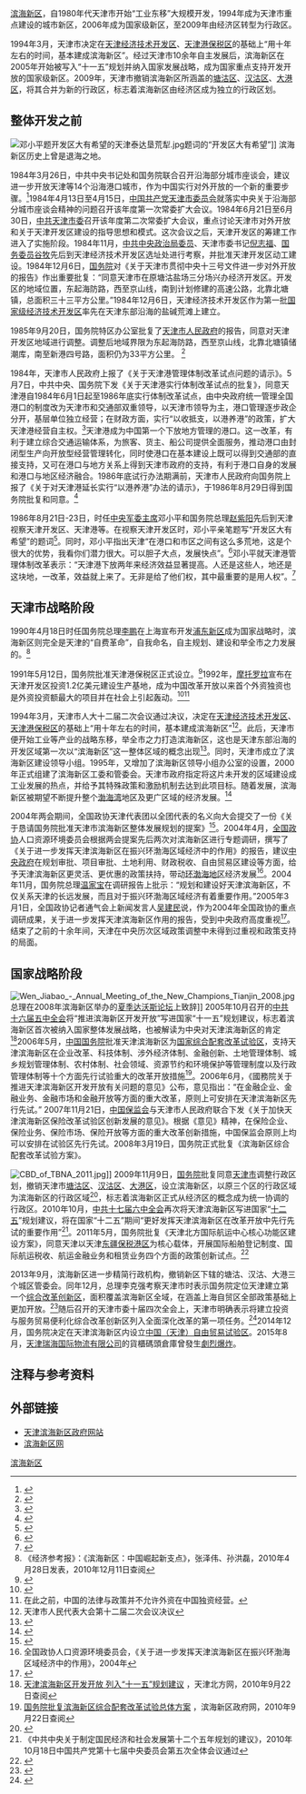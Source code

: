[[滨海新区|滨海新区]]，自1980年代天津市开始“工业东移”大规模开发，1994年成为天津市重点建设的城市新区，2006年成为国家级新区，至2009年由经济区转型为行政区。

1994年3月，天津市决定在[[天津经济技术开发区|天津经济技术开发区]]、[[天津港|天津港保税区]]的基础上“用十年左右的时间，基本建成滨海新区”。经过天津市10余年自主发展后，滨海新区在2005年开始被写入“十一五”规划并纳入国家发展战略，成为国家重点支持开发开放的国家级新区。2009年，天津市撤销滨海新区所涵盖的[[塘沽区|塘沽区]]、[[汉沽区|汉沽区]]、[[大港区_(天津市)|大港区]]，将其合并为新的行政区，标志着滨海新区由经济区成为独立的行政区划。

== 整体开发之前 ==
{{main|天津港|天津经济技术开发区}}
[[File:邓小平题开发区大有希望的天津泰达垦荒犁.jpg|right]]题词的“开发区大有希望”]]
滨海新区历史上曾是退海之地。

1984年3月26日，中共中央书记处和国务院联合召开沿海部分城市座谈会，建议进一步开放天津等14个沿海港口城市，作为中国实行对外开放的一个新的重要步骤。<ref>{{cite web|title=1984年3月26日 中央召开沿海部分城市座谈会|url=http://cpc.people.com.cn/GB/64162/64165/77585/78771/5463595.html|publisher=中国共产党新闻网|accessdate=2015-02-24|archive-date=2016-03-04|archive-url=https://web.archive.org/web/20160304051242/http://cpc.people.com.cn/GB/64162/64165/77585/78771/5463595.html|dead-url=no}}</ref>1984年4月13日至4月15日，[[中国共产党天津市委员会|中国共产党天津市委员会]]就落实中央关于沿海部分城市座谈会精神的问题召开该年度第一次常委扩大会议。1984年6月21日至6月30日，[[中国共产党天津市委员会|中共天津市委]]召开该年度第二次常委扩大会议，重点讨论天津市对外开放和关于天津开发区建设的指导思想和模式。这次会议之后，天津开发区的筹建工作进入了实施阶段。1984年11月，[[中共中央政治局委员|中共中央政治局委员]]、天津市委书记[[倪志福|倪志福]]、[[国务委员|国务委员]][[谷牧|谷牧]]先后到天津经济技术开发区选址处进行考察，并批准天津开发区动工建设。1984年12月6日，[[中华人民共和国国务院|国务院]]对《关于天津市贯彻中央十三号文件进一步对外开放的报告》作出重要批复：“同意天津市在原塘沽盐场三分场兴办经济开发区。开发区的地域位置，东起海防路，西至京山线，南到计划修建的高速公路，北靠北塘镇，总面积三十三平方公里。”1984年12月6日，天津经济技术开发区作为第一批[[国家级经济技术开发区|国家级经济技术开发区]]率先在天津东部沿海的盐碱荒滩上建立。

1985年9月20日，国务院特区办公室批复了[[天津市人民政府|天津市人民政府]]的报告，同意对天津开发区地域进行调整。调整后地域界限为东起海防路，西至京山线，北靠北塘镇储潮库，南至新港四号路，面积仍为33平方公里。 <ref>{{cite web|title=天津经济技术开发区简志|url=http://www.teda.gov.cn/html/zl/tdjz/index.htm|publisher=天津经济技术开发区网站|accessdate=2015-02-24|deadurl=yes|archiveurl=https://web.archive.org/web/20100601101720/http://www.teda.gov.cn/html/zl/tdjz/index.htm|archivedate=2010-06-01}}</ref>

1984年，天津市人民政府上报了《关于天津港管理体制改革试点问题的请示》。5月7日，中共中央、国务院下发《关于天津港实行体制改革试点的批复》，同意天津港自1984年6月1日起至1986年底实行体制改革试点，由中央政府统一管理全国港口的制度改为天津市和交通部双重领导，以天津市领导为主，港口管理逐步政企分开，基层单位独立经营；在财政方面，实行“以收抵支，以港养港”的政策，扩大天津港经营自主权。<ref name="天津港口志大事记">{{cite book | title=《天津港口志》：大事记略 | publisher=天津市地方志编修委员会办公室 | year= | location=天津}}</ref>天津港成为中国第一个下放地方管理的港口。这一改革，有利于建立综合交通运输体系，为旅客、货主、船公司提供全面服务，推动港口由封闭型生产向开放型经营管理转化，同时使港口在基本建设上既可以得到交通部的直接支持，又可在港口与地方关系上得到天津市政府的支持，有利于港口自身的发展和港口与地区经济融合。1986年底试行办法期满前，天津市人民政府向国务院上报了《关于对天津港延长实行“以港养港”办法的请示》，于1986年8月29日得到国务院批复和同意。<ref>{{cite web|author=国务院|title=国务院对天津港延长实行“以港养港”办法的批复|url=http://www.gov.cn/zhengce/content/2012-12/26/content_3901.htm|work=1986年08月29日|publisher=中央政府网|accessdate=2014年10月4日|archive-date=2014年10月6日|archive-url=https://web.archive.org/web/20141006084329/http://www.gov.cn/zhengce/content/2012-12/26/content_3901.htm|dead-url=no}}</ref>

1986年8月21日-23日，时任[[中国共产党中央军事委员会主席|中央军委主席]]邓小平和国务院总理[[赵紫阳|赵紫阳]]先后到天津视察天津开发区、天津港等。在视察天津开发区时，邓小平亲笔题写“开发区大有希望”的题词<ref>{{cite web | url=http://cpc.people.com.cn/GB/64162/64172/64915/4582935.html | title=邓小平题词趣闻 | publisher=人民网 | accessdate=2011年2月14日 | archive-date=2016年3月4日 | archive-url=https://web.archive.org/web/20160304074627/http://cpc.people.com.cn/GB/64162/64172/64915/4582935.html | dead-url=no }}</ref>。同时，邓小平指出天津“在港口和市区之间有这么多荒地，这是个很大的优势，我看你们潜力很大。可以胆子大点，发展快点”。<ref>{{cite web | url=http://news.xinhuanet.com/newscenter/2008-11/02/content_10294249.htm | title=“开发区大有希望”——从天津开发区看“小特区”先行先试历程 | publisher=新华网 | date=2008年11月2日 | accessdate=2011年2月14日 | archive-date=2009年3月8日 | archive-url=https://web.archive.org/web/20090308053958/http://news.xinhuanet.com/newscenter/2008-11/02/content_10294249.htm | dead-url=no }}</ref>邓小平就天津港管理体制改革表示：“天津港下放两年来经济效益显著提高。人还是这些人，地还是这块地，一改革，效益就上来了。无非是给了他们权，其中最重要的是用人权”。<ref name=视察天津时的谈话>{{cite book|author=邓小平|title=《邓小平文选》第三卷：视察天津时的谈话|year=1993年|publisher=人民出版社|location=北京|isbn=9787010018621|pages=第165―166页|url=http://www.qstheory.cn/zl/llzz/dxpwjd3j/200906/t20090630_4772.htm|access-date=2015-02-22|archive-url=https://web.archive.org/web/20140527173402/http://www.qstheory.cn/zl/llzz/dxpwjd3j/200906/t20090630_4772.htm|archive-date=2014-05-27|dead-url=yes}}</ref>

== 天津市战略阶段 ==
1990年4月18日时任国务院总理[[李鹏|李鹏]]在上海宣布开发[[浦东新区|浦东新区]]成为国家战略时，滨海新区则完全是天津的“自费革命”，自我命名，自主规划、建设和举全市之力发展的。<ref>《经济参考报》：《滨海新区：中国崛起新支点》，张泽伟、孙洪磊，2010年4月28日发表，2010年12月11日查阅</ref>

1991年5月12日，国务院批准天津港保税区正式设立。<ref>{{cite web| url=http://www5.tjftz.gov.cn/qygl/gnfq/bsqhg/| title=天津港保税区(海港) 区情概况| publisher=天津港保税区(海港)| accessdate=2014-02-11| deadurl=yes| archiveurl=https://web.archive.org/web/20140224054549/http://www5.tjftz.gov.cn/qygl/gnfq/bsqhg/| archivedate=2014-02-24}}</ref>1992年，[[摩托罗拉|摩托罗拉]]宣布在天津开发区投资1.2亿美元建设生产基地，成为中国改革开放以来首个外资独资也是外资投资额最大的项目并在社会上引起轰动。<ref>{{cite web| url=http://city.ifeng.com/special/tianjin/20110501/84725.shtml| title=滨海前传：摩托罗拉与泰达| accessdate=May 8, 2011| deadurl=yes| archiveurl=https://web.archive.org/web/20110512033751/http://city.ifeng.com/special/tianjin/20110501/84725.shtml| archivedate=2011年5月12日}}</ref><ref>在此之前，中国的法律与政策并不允许外资在中国独资经营。</ref>

1994年3月，天津市人大十二届二次会议通过决议，决定在[[天津经济技术开发区|天津经济技术开发区]]、[[天津港|天津港保税区]]的基础上“用十年左右的时间，基本建成滨海新区”<ref>天津市人民代表大会第十二届二次会议决议</ref>。此后，天津市便开始工业等产业的战略东移，举全市之力打造滨海新区，这也是天津东部沿海的开发区域第一次以“滨海新区”这一整体区域的概念出现<ref>{{cite web | url=http://www.bh.gov.cn/bhyx/system/2009/09/24/010034556.shtml | title=1994年滨海新区大事记 | publisher=滨海新区政府网 | accessdate=2011年2月14日 | deadurl=yes | archiveurl=https://web.archive.org/web/20141006073327/http://www.bh.gov.cn/bhyx/system/2009/09/24/010034556.shtml | archivedate=2014年10月6日 }}</ref>。同时，天津市成立了滨海新区建设领导小组。1995年，又增加了滨海新区领导小组办公室的设置，2000年正式组建了滨海新区工委和管委会。天津市政府指定将这片未开发的区域建设成工业发展的热点，并给予其特殊政策和激励机制去达到此项目标。随着发展，滨海新区被期望不断提升整个[[渤海湾|渤海湾]]地区及更广区域的经济发展。<ref name="全球技术革命">{{cite book | title=《全球技术革命–中国深度分析：天津滨海新区与天津经济技术开发区面临的新兴技术机遇》 | publisher=美国兰德公司 |author=Richard Silberglitt,Anny Wong| year= | location=天津}}</ref>

2004年两会期间，全国政协天津代表团以全团代表的名义向大会提交了一份《关于恳请国务院批准天津市滨海新区整体发展规划的提案》<ref>{{cite web | url=http://media.163.com/05/0324/09/1FJLON4M00141DU9.html | title=自费发展11年，天津滨海新区追要特区编制名分 | publisher=网易 | date=2005年3月24日 | accessdate=2011年2月14日 | archive-url=https://web.archive.org/web/20131101033549/http://media.163.com/05/0324/09/1FJLON4M00141DU9.html | archive-date=2013年11月1日 | dead-url=yes }}</ref>。2004年4月，[[全国政协|全国政协]]人口资源环境委员会根据两会提案先后两次对滨海新区进行专题调研，撰写了《关于进一步发挥天津滨海新区在振兴环渤海区域经济中的作用》的报告，建议[[中央政府|中央政府]]在规划审批、项目审批、土地利用、财政税收、自由贸易区建设等方面，给予天津滨海新区更灵活、更优惠的政策扶持，带动[[环渤海地区|环渤海地区]]经济发展<ref>全国政协人口资源环境委员会，《关于进一步发挥天津滨海新区在振兴环渤海区域经济中的作用》，2004年</ref>。2004年11月，国务院总理[[温家宝|温家宝]]在调研报告上批示：“规划和建设好天津滨海新区，不仅关系天津的长远发展，而且对于振兴环渤海区域经济有着重要作用。”2005年3月1日，全国政协记者通气会上新闻发言人[[吴建民_(外交官)|吴建民]]说，作为2004年全国政协的重点调研成果，关于进一步发挥天津滨海新区作用的报告，受到中央政府高度重视<ref>{{cite web | url=http://media.163.com/05/0324/09/1FJLON4M00141DU9.html | title=自费发展11年　天津滨海新区追要特区编制名分 | publisher=网易 | date=2005年3月24日 | accessdate=2011年2月14日 | archive-url=https://web.archive.org/web/20131101033549/http://media.163.com/05/0324/09/1FJLON4M00141DU9.html | archive-date=2013年11月1日 | dead-url=yes }}</ref>。结束了之前的十余年间，天津在中央历次区域政策调整中未得到过重视和政策支持的局面。

== 国家战略阶段 ==
[[File:Wen_Jiabao_-_Annual_Meeting_of_the_New_Champions_Tianjin_2008.jpg|left]]总理在2008年滨海新区举办的[[夏季达沃斯论坛|夏季达沃斯论坛]]上致辞]]
{{wikisource|国务院关于推进天津滨海新区开发开放有关问题的意见}}
2005年10月召开的[[中共十六大|中共十六届五中全会]]将“推进滨海新区开发开放”写进国家“十一五”规划建议，标志着滨海新区首次被纳入国家整体发展战略，也被解读为中央对天津滨海新区的肯定<ref>[http://news.enorth.com.cn/system/2005/10/19/001143858.shtml 天津滨海新区开发开放 列入“十一五”规划建议] {{Wayback|url=http://news.enorth.com.cn/system/2005/10/19/001143858.shtml |date=20110927142055 }}，天津北方网，2010年9月22日查阅</ref>2006年5月，[[中国国务院|中国国务院]]批准天津滨海新区为[[国家综合配套改革试验区|国家综合配套改革试验区]]，支持天津滨海新区在企业改革、科技体制、涉外经济体制、金融创新、土地管理体制、城乡规划管理体制、农村体制、社会领域、资源节约和环境保护等管理制度以及行政管理体制等十个方面先行试验重大的改革开放措施<ref>[http://www.bh.gov.cn/bhxw/system/2008/04/02/010014286.shtml 国务院批复滨海新区综合配套改革试验总体方案] {{webarchive|url=https://web.archive.org/web/20110312073945/http://www.bh.gov.cn/bhxw/system/2008/04/02/010014286.shtml |date=2011-03-12 }}，滨海新区政府网，2010年9月22日查阅</ref>。2006年6月，《國務院关于推进天津滨海新区开发开放有关问题的意见》公布，意见指出：“在金融企业、金融业务、金融市场和金融开放等方面的重大改革，原则上可安排在天津滨海新区先行先试。” 2007年11月21日，[[中国保监会|中国保监会]]与天津市人民政府联合下发《关于加快天津滨海新区保险改革试验区创新发展的意见》。根据《意见》精神，在保险企业、保险业务、保险市场、保险开放等方面的重大改革创新措施，中国保监会原则上均可以安排在试验区先行先试。2008年3月19日，国务院正式批复《滨海新区综合配套改革试验方案》。

[[File:CBD_of_TBNA_2011.jpg|thumb]]]]
2009年11月9日，[[中华人民共和国国务院|国务院]]批复同意[[天津市|天津市]]调整行政区划，撤销天津市[[塘沽区|塘沽区]]、[[汉沽区|汉沽区]]、[[大港区_(天津市)|大港区]]，设立滨海新区，以原三个区的行政区域为滨海新区的行政区域<ref name="autogenerated2">{{cite web | url=http://news.xinhuanet.com/fortune/2009-11/09/content_12417762.htm | title=国务院正式批复同意天津市调整滨海新区行政区划 | publisher=新华网 | date=2009年11月9日 | accessdate=2011年2月14日 | archive-date=2010年10月4日 | archive-url=https://web.archive.org/web/20101004132954/http://news.xinhuanet.com/fortune/2009-11/09/content_12417762.htm | dead-url=no }}</ref>，标志着滨海新区正式从经济区的概念成为统一协调的行政区。2010年10月，[[中共十七大|中共十七届六中全会]]再次将天津滨海新区写进国家“[[中国五年计划|十二五]]”规划建议，将在国家“十二五”期间“更好发挥天津滨海新区在改革开放中先行先试的重要作用”<ref>《中共中央关于制定国民经济和社会发展第十二个五年规划的建议》，2010年10月18日中国共产党第十七届中央委员会第五次全体会议通过</ref>。2011年5月，国务院批复《天津北方国际航运中心核心功能区建设方案》，同意天津以天津[[东疆保税港区|东疆保税港区]]为核心载体，开展国际船舶登记制度、国际航运税收、航运金融业务和租赁业务四个方面的政策创新试点。<ref>{{cite web | url=http://news.xinhuanet.com/2011-05/25/c_13893281.htm | title=天津北方国际航运中心核心功能区建设方案获国务院批准 | publisher=新华网 | date=May 25, 2011 | accessdate=May 26, 2011 | author=邹兰、毛振华 | archive-date=2014-12-18 | archive-url=https://web.archive.org/web/20141218221351/http://news.xinhuanet.com/2011-05/25/c_13893281.htm | dead-url=no }}</ref>

2013年9月，滨海新区进一步精简行政机构，撤销新区下辖的塘沽、汉沽、大港三个城区管委会。同年12月，总理李克强考察天津市时表示国务院定位天津建立第一个[[综合改革创新区|综合改革创新区]]，面积覆盖滨海新区全域，在涵盖上海自贸区全部政策基础上更加开放。<ref>{{cite web | url=http://news.wenweipo.com/2013/12/30/IN1312300019.htm | title=李克強:把濱海新區建成綜改創新區 | publisher=文汇网 | date=2013年12月30日 | accessdate=2013年12月31日 | archive-date=2016年3月4日 | archive-url=https://web.archive.org/web/20160304080352/http://news.wenweipo.com/2013/12/30/IN1312300019.htm | dead-url=no }}</ref>随后召开的天津市委十届四次全会上，天津市明确表示将建立投资与服务贸易便利化综合改革创新区列入全面深化改革的第一项任务。<ref>{{cite web | url=http://news.enorth.com.cn/system/2013/12/31/011572611.shtml | title=孙春兰在天津市委十届四次全会上的讲话 | publisher=天津日报 | accessdate=2014-01-01 | archive-date=2017-10-27 | archive-url=https://web.archive.org/web/20171027223626/http://news.enorth.com.cn/system/2013/12/31/011572611.shtml | dead-url=no }}</ref>2014年12月，国务院决定在天津滨海新区内设立[[中国（天津）自由贸易试验区|中国（天津）自由贸易试验区]]。2015年8月，[[瑞海國際物流|天津瑞海国际物流有限公司]]的貨櫃碼頭倉庫曾發生[[天津港“8.12”特别重大火灾爆炸事故|劇烈爆炸]]。

== 注释与参考资料 ==
{{reflist|2}}

== 外部链接 ==
{{Commons|滨海新区}}
* [https://web.archive.org/web/20090428080439/http://www.bh.gov.cn/ 天津滨海新区政府网站]
* [https://web.archive.org/web/20120224000056/http://www.tjbhnews.com/ 滨海新区网]

[[Category:滨海新区|]]